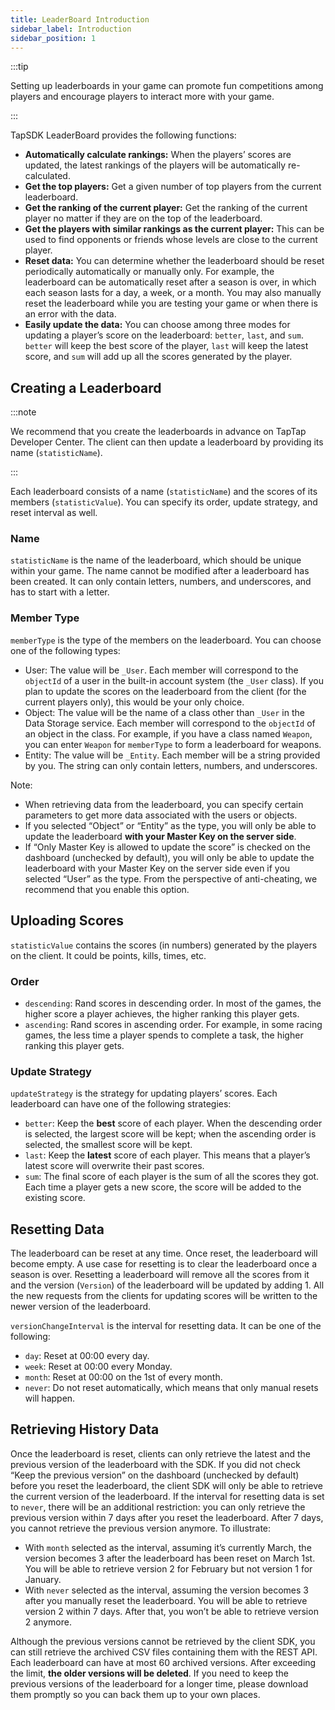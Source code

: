 ```yaml
---
title: LeaderBoard Introduction
sidebar_label: Introduction
sidebar_position: 1
---
```


:::tip

Setting up leaderboards in your game can promote fun competitions among players and encourage players to interact more with your game.

:::

TapSDK LeaderBoard provides the following functions:

- **Automatically calculate rankings:** When the players’ scores are updated, the latest rankings of the players will be automatically re-calculated.
- **Get the top players:** Get a given number of top players from the current leaderboard.
- **Get the ranking of the current player:** Get the ranking of the current player no matter if they are on the top of the leaderboard.
- **Get the players with similar rankings as the current player:** This can be used to find opponents or friends whose levels are close to the current player.
- **Reset data:** You can determine whether the leaderboard should be reset periodically automatically or manually only. For example, the leaderboard can be automatically reset after a season is over, in which each season lasts for a day, a week, or a month. You may also manually reset the leaderboard while you are testing your game or when there is an error with the data.
- **Easily update the data:** You can choose among three modes for updating a player’s score on the leaderboard: `better`, `last`, and `sum`. `better` will keep the best score of the player, `last` will keep the latest score, and `sum` will add up all the scores generated by the player.

## Creating a Leaderboard

:::note

We recommend that you create the leaderboards in advance on TapTap Developer Center. The client can then update a leaderboard by providing its name (`statisticName`).

:::

Each leaderboard consists of a name (`statisticName`) and the scores of its members (`statisticValue`). You can specify its order, update strategy, and reset interval as well.

### Name

`statisticName` is the name of the leaderboard, which should be unique within your game. The name cannot be modified after a leaderboard has been created. It can only contain letters, numbers, and underscores, and has to start with a letter.

### Member Type

`memberType` is the type of the members on the leaderboard. You can choose one of the following types:

- User: The value will be `_User`. Each member will correspond to the `objectId` of a user in the built-in account system (the `_User` class). If you plan to update the scores on the leaderboard from the client (for the current players only), this would be your only choice.
- Object: The value will be the name of a class other than `_User` in the Data Storage service. Each member will correspond to the `objectId` of an object in the class. For example, if you have a class named `Weapon`, you can enter `Weapon` for `memberType` to form a leaderboard for weapons.
- Entity: The value will be `_Entity`. Each member will be a string provided by you. The string can only contain letters, numbers, and underscores.

Note:

- When retrieving data from the leaderboard, you can specify certain parameters to get more data associated with the users or objects.
- If you selected “Object” or “Entity” as the type, you will only be able to update the leaderboard **with your Master Key on the server side**.
- If “Only Master Key is allowed to update the score” is checked on the dashboard (unchecked by default), you will only be able to update the leaderboard with your Master Key on the server side even if you selected “User” as the type. From the perspective of anti-cheating, we recommend that you enable this option.

## Uploading Scores

`statisticValue` contains the scores (in numbers) generated by the players on the client. It could be points, kills, times, etc.

### Order

- `descending`: Rand scores in descending order. In most of the games, the higher score a player achieves, the higher ranking this player gets.
- `ascending`: Rand scores in ascending order. For example, in some racing games, the less time a player spends to complete a task, the higher ranking this player gets.

### Update Strategy

`updateStrategy` is the strategy for updating players’ scores. Each leaderboard can have one of the following strategies:

- `better`: Keep the **best** score of each player. When the descending order is selected, the largest score will be kept; when the ascending order is selected, the smallest score will be kept.
- `last`: Keep the **latest** score of each player. This means that a player’s latest score will overwrite their past scores.
- `sum`: The final score of each player is the sum of all the scores they got. Each time a player gets a new score, the score will be added to the existing score.

## Resetting Data

The leaderboard can be reset at any time. Once reset, the leaderboard will become empty. A use case for resetting is to clear the leaderboard once a season is over. Resetting a leaderboard will remove all the scores from it and the version (`Version`) of the leaderboard will be updated by adding 1. All the new requests from the clients for updating scores will be written to the newer version of the leaderboard.

`versionChangeInterval` is the interval for resetting data. It can be one of the following:

- `day`: Reset at 00:00 every day.
- `week`: Reset at 00:00 every Monday.
- `month`: Reset at 00:00 on the 1st of every month.
- `never`: Do not reset automatically, which means that only manual resets will happen.

## Retrieving History Data

Once the leaderboard is reset, clients can only retrieve the latest and the previous version of the leaderboard with the SDK.
If you did not check “Keep the previous version” on the dashboard (unchecked by default) before you reset the leaderboard, the client SDK will only be able to retrieve the current version of the leaderboard.
If the interval for resetting data is set to `never`, there will be an additional restriction: you can only retrieve the previous version within 7 days after you reset the leaderboard. After 7 days, you cannot retrieve the previous version anymore.
To illustrate:

- With `month` selected as the interval, assuming it’s currently March, the version becomes 3 after the leaderboard has been reset on March 1st. You will be able to retrieve version 2 for February but not version 1 for January.
- With `never` selected as the interval, assuming the version becomes 3 after you manually reset the leaderboard. You will be able to retrieve version 2 within 7 days. After that, you won’t be able to retrieve version 2 anymore.

Although the previous versions cannot be retrieved by the client SDK, you can still retrieve the archived CSV files containing them with the REST API.
Each leaderboard can have at most 60 archived versions. After exceeding the limit, **the older versions will be deleted**.
If you need to keep the previous versions of the leaderboard for a longer time, please download them promptly so you can back them up to your own places.
